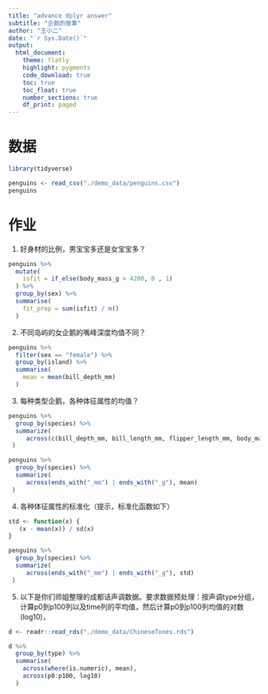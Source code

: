 ```yaml
---
title: "advance dplyr answer"
subtitle: "企鹅的故事"
author: "王小二"
date: "`r Sys.Date()`"
output: 
  html_document:
    theme: flatly
    highlight: pygments
    code_download: true
    toc: true
    toc_float: true
    number_sections: true
    df_print: paged
---
```




# 数据
```r
library(tidyverse)

penguins <- read_csv("./demo_data/penguins.csv") 
penguins
```




# 作业

1. 好身材的比例，男宝宝多还是女宝宝多？
```r
penguins %>% 
  mutate(
    isfit = if_else(body_mass_g > 4200, 0 , 1)
  ) %>% 
  group_by(sex) %>% 
  summarise(
    fit_prop = sum(isfit) / n()
  )
```



2. 不同岛屿的女企鹅的嘴峰深度均值不同？
```r
penguins %>%
  filter(sex == "female") %>% 
  group_by(island) %>%
  summarise(
    mean = mean(bill_depth_mm)
  )
```
3. 每种类型企鹅，各种体征属性的均值？
```r
penguins %>%
  group_by(species) %>% 
  summarize(
     across(c(bill_depth_mm, bill_length_mm, flipper_length_mm, body_mass_g), mean)
 )
```


```r
penguins %>%
  group_by(species) %>% 
  summarize(
     across(ends_with("_mm") | ends_with("_g"), mean)
 )
```



4. 各种体征属性的标准化（提示，标准化函数如下）
```r
std <- function(x) {
   (x - mean(x)) / sd(x)
}

penguins %>%
  group_by(species) %>% 
  summarize(
     across(ends_with("_mm") | ends_with("_g"), std)
 )
```



5. 以下是你们师姐整理的成都话声调数据。要求数据预处理：按声调type分组，计算p0到p100列以及time列的平均值，然后计算p0到p100列均值的对数(log10)，

```r
d <- readr::read_rds("./demo_data/ChineseTones.rds")

d %>% 
  group_by(type) %>% 
  summarise(
    across(where(is.numeric), mean),
    across(p0:p100, log10)
  )
```

